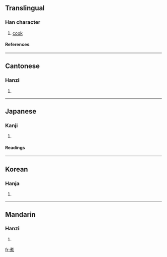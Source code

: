 {{see|煑}}

==Translingual==
===Han character===
{{Han char|rn=86|rad=火|as=08|sn=12|four=4433<sub>6</sub>|canj=十日火 (JAF)}}
# [[cook]]
====References====
{{Han ref|kx=0678.161|dkj=19165|dj=1087.170|hdz=32211.110|uh=716E|ud=29038|bh=B54E|bd=46414}}

----
==Cantonese==
===Hanzi===
{{yue-hanzi|jyut=|y=jyu2}}
# {{defn|Cantonese}}

----
==Japanese==
===Kanji===
{{ja-kanji|grade=c|rs=火08}}
# {{defn|Japanese}} 
====Readings====
{{ja-readings|on=[[しゃ]] (sha), [[しょ]] (sho)|kun=[[にる]] (niru), [[にえる]] (nieru)}}

----
==Korean==
===Hanja===
{{ko-hanja|hangeul=자|eumhun=|rv=ja|mr=cha|y=ca}}
# {{defn|Korean}}

----
==Mandarin==
===Hanzi===
{{cmn-hanzi|pin=[[zhǔ]] (zhu3)|wg=chu<sup>3</sup>}}
# {{defn|Mandarin}}

[[fr:煮]]